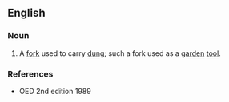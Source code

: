 ==English==

===Noun===
{{en-noun}}

#{{obsolete}} A [[fork]] used to carry [[dung]]; such a fork used as a [[garden]] [[tool]].

===References===
*OED 2nd edition 1989